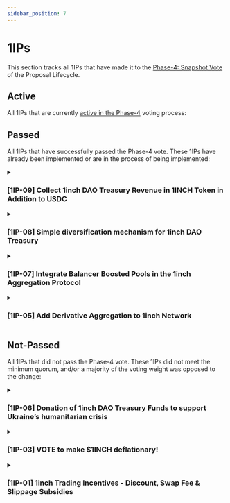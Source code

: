 ```yaml
---
sidebar_position: 7
---
```


# 1IPs

This section tracks all 1IPs that have made it to the [Phase-4: Snapshot Vote](https://docs.1inch.io/docs/governance/proposal-lifecycle#phase-4-snapshot-vote) of the Proposal Lifecycle.

## Active

All 1IPs that are currently [active in the Phase-4](https://snapshot.org/#/1inch.eth) voting process:

## Passed

All 1IPs that have successfully passed the Phase-4 vote. These 1IPs have already been implemented or are in the process of being implemented:

<details>
<summary>

### [1IP-09] Collect 1inch DAO Treasury Revenue in 1INCH Token in Addition to USDC

</summary>
<div>

<u>

- **[Phase-3: Temperature Check](https://gov.1inch.io/t/1ip-09-collect-1inch-dao-treasury-revenue-in-1inch-token-in-addition-to-usdc/3292)**

- **[Phase-4: Snapshot Vote](https://snapshot.org/#/1inch.eth/proposal/0xf232c7f50925954d32f2def1d64d31905346dd96a0fc8bcb6f029d29d0e6208e)**

</u>

</div>

<details>
<summary>

**Full Proposal Description**

</summary>

<div><div class="sc-gFCZzz gYcqAq"><h2>Simple Summary</h2>
<p>This proposal seeks to modify the 1inch Network DAO Treasury’s revenue collection strategy by enacting the following changes:</p>
<ul>
<li>Switch from buying USDC with Swap Surplus revenue to buying 1INCH when the price is lower than $1.30.</li>
<li>Switch from buying 1INCH with Swap Surplus revenue to buying USDC the price of 1INCH is greater than or equal to $1.70.</li>
</ul>
<h2>Abstract</h2>
<p>Currently, the Swap Surplus <a href="https://docs.1inch.io/docs/governance/dao-treasury#revenue-stream" target="_blank">revenue stream</a> is collected in varying tokens and swapped to <a href="https://etherscan.io/token/0xa0b86991c6218b36c1d19d4a2e9eb0ce3606eb48" target="_blank">USDC</a> before it is then sent to the 1inch DAO <a href="https://gnosis-safe.io/app/eth:0x7951c7ef839e26F63DA87a42C9a87986507f1c07/transactions/history" target="_blank">Treasury</a>. Once enacted, this proposal will instead swap these tokens to <a href="https://etherscan.io/token/0x111111111117dc0aa78b770fa6a738034120c302" target="_blank">1INCH</a> as long as the market price of 1INCH is below the $1.30 to $1.70 range (see the Specification section for a detailed explanation). All swaps will be done using the <a href="https://docs.1inch.io/docs/aggregation-protocol/introduction" target="_blank">1inch Aggregation Protocol</a> to ensure the best pricing.</p>
<h2>Motivation</h2>
<p>Benefits to the 1inch Network DAO include:</p>
<ul>
<li>Investing the DAO’s revenue stream into the protocol’s governance token while the governance token is lower than it was previously valued.</li>
<li>Potential upward pressure on the 1INCH token as the DAO Treasury will be a net buyer of cheap 1INCH.</li>
<li>When the token is trading at higher valuations, the Treasury will automatically de-risk by collecting revenue in stable coins.</li>
<li>Holding 1INCH within the 1inch DAO Treasury will allow the Treasury to scale its value with the performance of the token.</li>
</ul>
<h2>Specification</h2>
<p>This proposal serves as a signal from the 1inch Network DAO to 1inch Labs. Once passed, the 1inch Network DAO calls for 1inch Labs to modify the fee collection strategy with the following changes:</p>
<ul>
<li>When the price of 1INCH moves is below $1.30, Swap Surplus revenue shall start to be collected in 1INCH.</li>
<li>When the price of 1INCH moves above $1.70, Swap Surplus revenue shall be collected in USDC.</li>
</ul>
<p>Once the modifications have been made and tested, 1inch Labs shall deploy them. All future modifications to these will need to be done by a 1inch DAO Governance vote.</p>
<h2>Rationale</h2>
<p>This proposal aims to purchase 1INCH with treasury revenue when the price is lower than ~$1.50. $0.20 bands are used on either side of this buying point in order to dampen the impact that market volatility could have.</p>
<p>This price point of 1INCH that triggers the switch can be changed in the future via a governance vote.</p>
<h2>Considerations</h2>
<h3>Market Risk</h3>
<p>The USDC stablecoin composition of the 1inch DAO Treasury puts the Treasury in a very good position during any bearish market cycles — the Treasury constantly grows in dollar value while, in contrast, projects that primarily hold their own token, have had the real value of their Treasury shrink in the last 6 months.</p>
<p>Adding 1INCH to the Treasury composition will increase both the potential risk and potential returns. This proposal dampens the volatility by maintaining a mix of risk-on and risk-off assets.</p>
<h3>Added Complexity</h3>
<p>If enacted, this proposal will add complexity to the Treasury Revenue collection strategy.</p>
</div>
</div>

</details>

</details>

<details>
<summary>

### [1IP-08] Simple diversification mechanism for 1inch DAO Treasury

</summary>
<div>

<u>

- **[Phase-3: Temperature Check](https://gov.1inch.io/t/1ip-08-simple-diversification-mechanism-for-1inch-dao-treasury/3289)**

- **[Phase-4: Snapshot Vote](https://snapshot.org/#/1inch.eth/proposal/0xddcbeb800fb1ba01c4a4963ab25dc702245c97e10e5c6f74a36e1f5e18e2f97a)**

</u>

</div>

<details>
<summary>

**Full Proposal Description**

</summary>

<div><div class="sc-gFCZzz gYcqAq"><h2>Simple Summary</h2>
<p>This proposal seeks to diversify the 1inch Network DAO’s Treasury composition be enacting the following strategy:</p>
<ul>
<li>Do not exchange a whitelisted set of tokens for USDC before sending to the 1inch DAO Treasury.</li>
<li>These whitelisted tokens shall be: ETH, WETH, WBTC, DAI, and USDT.</li>
</ul>
<h2>Abstract</h2>
<p>Currently, all of the Swap Surplus revenue stream is collected in varying tokens and swapped to USDC before being sent to the 1inch DAO Treasury. To start the diversification process of the treasury funds, the protocol can keep some incoming Swap Surplus tokens as collected (not swapping them for USDC).</p>
<p>This proposal aims to whitelist the following tokens for this treasury collection strategy:</p>
<ul>
<li>ETH</li>
<li>WETH</li>
<li>WBTC</li>
<li>DAI</li>
<li>USDT</li>
</ul>
<h2>Motivation</h2>
<p>The 1inch DAO Treasury is 100% composed of USDC. USDC is a fiat-backed stablecoin pegged to USD managed by Circle.</p>
<p>USD experienced record inflation over the last 12 months, and will experience some degree of inflation for perpetuity. As such, the marginal spending power of the 1inch DAO Treasury is weakened unless the DAO deploys the funds in a manner that can outpace inflation.</p>
<p>These assets are viewed as risk-on diversification assets for the treasury:</p>
<ul>
<li>ETH – the native asset of the Ethereum blockchain</li>
<li>WETH – ETH wrapped in an ERC20 wrapper</li>
<li>WBTC – Bitcoin (BTC) is the oldest and largest digital asset. WBTC is Bitcoin wrapped in an ERC20 wrapper</li>
</ul>
<p>Stablecoins also have inherent risks such as smart contract risks and centralization risks. Diversifying the stable coin holdings of the 1inch DAO Treasury aims to hedge against these risks. These assets are viewed as risk-off assets for the treasury:</p>
<ul>
<li>DAI – the decentralized collateral-backed stablecoin issued by the Maker Protocol. DAI is soft-pegged to USD</li>
<li>USDT – the fiat-backed stablecoin pegged to USD and managed by Tether</li>
</ul>
<h2>Specification</h2>
<p>To implement this proposal, GovernanceLeftoverExchanger should transfer ETH, WETH, WBTC, DAI and USDT directly to the treasury the same way it transfers USDC. All other tokens should still be converted to USDC as they are now.</p>
<h2>Rationale</h2>
<p>The crypto market cap took a decline in recent months. With token valuations depressed, it may be a good time to start accumulating non-stable tokens to grow the treasury.</p>
<p>Since exchange transactions cost some Ether to pay for the gas fees, eliminating the swapping step for these whitelisted tokens will increase the capital efficiency of this operation. It is also for this reason that large stable coins such as DAI and USDT, should be sent directly to the treasury.</p>
<h2>Considerations</h2>
<p>The current stablecoin composition of the 1inch DAO Treasury ensures that the Treasury is insulated from bearish market cycles. However, this also means the treasury’s funds have no way to keep pace with the rise in inflation. Adding ETH, WETH and WBTC increase both the risk and the potential rewards.</p>
<p>This proposal does not call for any actions to be taken with the funds currently held by the 1inch DAO Treasury.</p>
</div>
</div>

</details>

</details>

<details>
<summary>

### [1IP-07] Integrate Balancer Boosted Pools in the 1inch Aggregation Protocol

</summary>
<div>

<u>

- **[Phase-3: Temperature Check](https://gov.1inch.io/t/1inch-balancer-boosted-pools/3012)**

- **[Phase-4: Snapshot Vote](https://snapshot.org/#/1inch.eth/proposal/0x6358c27cd2d5a95e58095e5cc3b1b9a85d2c9af2a363b259431b53718b26dbb6)**

</u>

</div>

<details>
<summary>

**Full Proposal Description**

</summary>

<div>
  <div class="sc-eYmodA kEKCYt"><h2>Simple Summary</h2>
<p>This proposal calls for the integration of <a href="https://docs.balancer.fi/products/balancer-pools/boosted-pools" target="_blank">Balancer Boosted Pools</a> into the 1inch Aggregation Protocol.</p>
<h2>Abstract</h2>
<p>This proposal aims to grow the kinds of liquidity sources compatible with the 1inch Aggregation Protocol by integrating Balancer Boosted Pools. To fund this development, a BAL grant from Balancer DAO and Balancer DAO will be awarded to 1inch Labs upon the successful completion of the integration. Specifically, the following</p>
<ol>
<li>1inch Labs shall integrate the Balancer Boosted Pools into the 1inch smart contracts, the 1inch dApp, and the 1inch API.</li>
<li>The integration shall be live on the Ethereum main-net no later than 3 weeks after this proposal passes the Phase-4 snapshot vote.</li>
<li>If both conditions 1 and 2 are met, Balancer DAO and Balancer DAO will transfer 20k BAL or the equivalent in stablecoins (as determined by Balancer DAO) to 1inch Labs.</li>
</ol>
<h2>Motivation</h2>
<p>Balancer Boosted Pools are a new pool type that have been gaining traction from many DeFi protocols. These pools were previously discussed with the 1inch community on the <a href="https://gov.1inch.io/t/1inch-balancer-boosted-pools/3012" target="_blank">1inch Governance Forum</a> as well as the <a href="https://youtu.be/OQF0wqgQXDg" target="_blank">1inch Network DAO Community Call #02</a>.</p>
<p>Given that this is a new pool type and requires effort from 1inch Labs, Balancer seeks to fund this integration via a payment of 20,000 BAL to 1inch Labs.</p>
<h2>Specification</h2>
<p>At a high level, integration of Balancer Boosted Pools would require support for Balancer’s BatchSwap function, the routing of trades through multiple Balancer pools including linear pools nested in the boosted pool and the math in the linear pools. This proposal hopes that the support for Boosted Pools is general and can later be expanded to new future Boosted Pools. The integration of Balancer’s BatchSwap function within the 1inch Network will also be able to be used for pools other than Boosted Pools which would benefit both the 1inch Network and Balancer as it would allow for cheaper execution of trades from the wider Balancer pool types. In the near future we expect to see meta pools created with the BPT of Boosted Pools, an example would be a bbaUSD/WETH pool. Routing trades through such pools would include one or more extra hop through Balancer’s BatchSwap function.</p>
<p>We expect that there will be many new Boosted Pools across all networks in near future, namely poos in collaboration with Ampleforth and Olympus although, below is a non-exhaustive list of currently live Boosted Pools on Ethereum L1:</p>
<ol>
<li>bbaUSD, containing 300mm of DAI/USDC/USDT TVL</li>
<li>bbfUSD, <a href="https://tribe.fei.money/t/fip-90-fuse-boosted-usd-balancer-pool-bb-f-usd/4023" target="_blank">expected</a> to contain at least 50mm of FEI/LUSD/DAI</li>
</ol>
<p>This is contingent on the same proposal passing through the BalancerDAO.</p>
<p>Upon satisfactory integration <sup><em>Note1</em></sup>, 20,000 BAL shall be sent to 1inch Labs ETH address:</p>
<p>0x2DF104682A61241C79eBB3ce3b2C293578bF6A9D.</p>
<p><em>Note 1</em>: Satisfactory integration is defined as the 1inch Aggregation Protocol accurately forwarding trades through the bbaUSD and the bbfUSD pools, on Ethereum main-net, when those pools offer the optimal pricing for the end-user.</p>
<h2>Rationale</h2>
<p>Support for the mentioned pools will unlock $350mm of efficient TVL for the 1inch Aggregation Protocol and allow it to have access to cheap liquidity for trade routing at the moment of integration and much more TVL in the future as Boosted Pool continue their adoption. Additionally, Boosted Pools have been adapted by BeethovenX, Balancer’s Friendly Fork on Fantom and, integrating them would provide a good source for volume to 1inch on Fantom as well.</p>
<p>Balancer Boosted Pools are in much demand from other DeFi protocols due to their innovation in capital efficiency thus, it is expected to see many more Balancer Boosted Pools with high TVL in collaboration with other DAOs, some of which were mentioned in the discussion on the forum. Supporting Boosted Pools will position the 1inch aggregator to be able to rapidly integrate any new Boosted Pools launched.</p>
<p>This BAL grant would be used by 1inch Labs to fund the development of this integration.</p>
<h2>Considerations</h2>
<p>The technical specifics of this integration will be defined by 1inch Labs. Like all new modules they have launched, a complete internal security review and audit should be performed before this change is implemented on main-net.</p>
<p>Because Balancer DAO is directly funding this integration, other upgrades to the 1inch Network can be made in parallel.</p>
</div>
</div>

</details>

</details>

<details>
<summary>


### [1IP-05] Add Derivative Aggregation to 1inch Network

</summary>
<div>

<u>

- **[Phase-3: Temperature Check](https://gov.1inch.io/t/1ip-05-add-derivative-aggregation-to-1inch-network/2828)**

- **[Phase-4: Snapshot Vote](https://snapshot.org/#/1inch.eth/proposal/0x5f0d629bc534471f9ec7b0d91e86be8eb4c1a3df4e19167976d7985589f90a39)**

</u>

</div>

<details>
<summary>

**Full Proposal Description**

</summary>

<div>
  <h2>Simple Summary</h2>
  <p>
    This proposal seeks to add derivative aggregation to the 1inch Protocol.
    Specifically, it calls for the following additions:
  </p>
  <ul>
    <li>Aggregation Protocol is expanded to include derivatives</li>
    <li>
      Add derivative aggregation to the 1inch smart contracts, 1inch dApp, and
      1inch API
    </li>
    <li>
      The first derivative supported will be Opium’s TURBO products (call
      options)
    </li>
  </ul>
  <h2>Abstract</h2>
  <p>
    This proposal aims to signal to the 1inch Foundation that the DAO wants to
    add derivative aggregation to the 1inch Protocol – specifically, the 1inch
    smart contracts, the 1inch dApp, and the 1inch API. Adding derivative
    aggregation to the protocol will require technical effort from 1inch Labs,
    and will require the support of 1inch Foundation.
  </p>
  <h2>Motivation</h2>
  <p>
    1inch is currently the leading decentralized exchange aggregator and has
    made a reputation of providing the best prices on token swaps. With the rise
    of derivatives in the DeFi space, there is a new product niche that 1inch is
    perfectly positioned to capitalize on:{" "}
    <strong>the aggregation of derivative products.</strong>
  </p>
  <p>
    By implementing this proposal, 1inch will solve the problem of fractured
    derivative liquidity (just like it previously solved fractured token
    liquidity).
  </p>
  <h2>Specification</h2>
  <p>
    This proposal serves as a signal from the 1inch Network DAO to the 1inch
    Foundation and 1inch Labs. Once passed, the 1inch Network DAO calls for the
    1inch Foundation to allot resources to add derivative aggregation to the
    1inch Protocol and dApp, and for 1inch Labs to add derivative aggregation to
    the 1inch smart contracts and 1inch API.
  </p>
  <p>Opium’s TURBO product is a short-dated call option:</p>
  <ul>
    <li>
      Community / users can “write” covered calls by pooling their tokens in
      order to earn yield (collect call option premiums)
    </li>
    <li>
      Takers (professional market makers) can buy the call options in order to
      gain leveraged exposure to the underlying asset
    </li>
  </ul>
  <p>
    Adding Opium’s TURBO options to the aggregation UI will require coordination
    with the Opium community to ensure a smooth integration.
  </p>
  <h2>Rationale</h2>
  <p>The architecture of the aggregation protocol has not yet been defined.</p>
  <p>
    Opium’s TURBO product was chosen as the first derivative supported because
    the Opium community was offering to help with this integration via
    documentation and SDKs.
  </p>
  <h2>Considerations</h2>
  <p>
    The specifics of launching an aggregation protocol will not be defined until
    the 1inch Foundation supports the proposal. Like all new modules they have
    launched, a complete security review and audit should be performed before
    this change is implemented on mainnet.
  </p>
  <p>
    Since all work described in this proposal will be organized by the 1inch
    Foundation, this will not cost any treasury funds.
  </p>
</div>

</details>

</details>

## Not-Passed

All 1IPs that did not pass the Phase-4 vote. These 1IPs did not meet the minimum quorum, and/or a majority of the voting weight was opposed to the change:

<details>
<summary>

### [1IP-06] Donation of 1inch DAO Treasury Funds to support Ukraine’s humanitarian crisis

</summary>
<div>

<u>

- **[Phase-3: Temperature Check](https://gov.1inch.io/t/1ip-06-donation-of-1inch-dao-treasury-funds-to-support-ukraine-s-humanitarian-crisis/2966)**

- **[Phase-4: Snapshot Vote](https://snapshot.org/#/1inch.eth/proposal/0xf4f712189924944dfd1cb438dc3235f4f4d5493f8c9db4df2e64c4d421c1f2d0)**

</u>

</div>

</details>

<details>
<summary>

### [1IP-03] VOTE to make $1INCH deflationary!

</summary>
<div>
<u>

- **[Phase-3: Temperature Check](https://gov.1inch.io/t/1ip-3-formalization-vote-to-make-1inch-deflationary/2103)**

- **[Phase-4: Snapshot Vote](https://snapshot.org/#/1inch.eth/proposal/QmU5rSEMyb9qpPqWUoaJBoTiH6XjBknnojUsXirFxeRjHr)**

</u>
</div>
</details>

<details>
<summary>

### [1IP-01] 1inch Trading Incentives - Discount, Swap Fee & Slippage Subsidies

</summary>
<div>
<u>

- **[Phase-3: Temperature Check](https://gov.1inch.io/t/1ip-1-1inch-trading-incentives-v1-0/2004)**

- **[Phase-4: Snapshot Vote](https://snapshot.org/#/1inch.eth/proposal/QmTwFAbf6PPKt11tBVXwiDMk2QY4hP41Mi4hfJzNqE9GYL)**

</u>
</div>
</details>
